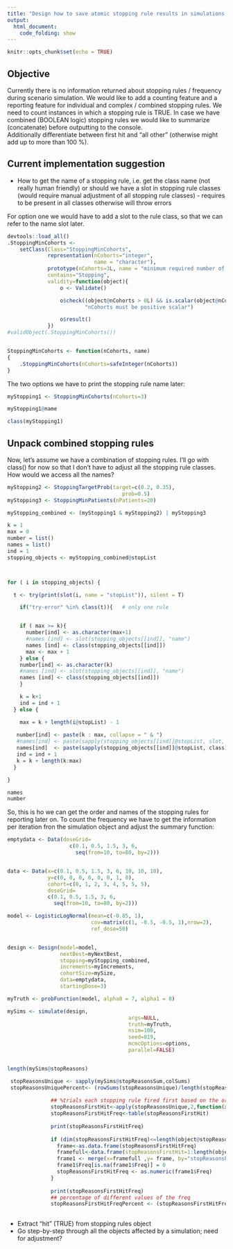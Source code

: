 ```yaml
---
title: "Design how to save atomic stopping rule results in simulations and report them"
output: 
  html_document:
    code_folding: show
---
```


```r
knitr::opts_chunk$set(echo = TRUE)
```

## Objective 

Currently there is no information returned about stopping rules / frequency during scenario simulation. We would like to add a counting feature and a reporting feature for individual and complex / combined stopping rules. 
We need to count instances in which a stopping rule is TRUE. In case we have combined (BOOLEAN logic) stopping rules we would like to summarize (concatenate) before outputting to the console.   
Additionally differentiate between first hit and "all other" (otherwise might add up to more than 100 %).

## Current implementation suggestion

* How to get the name of a stopping rule, i.e. get the class name (not really human friendly) or should we have a slot in stopping rule classes (would require manual adjustment of all stopping rule classes) - requires to be present in all classes otherwise will throw errors

For option one we would have to add a slot to the rule class, so that we can refer to the name slot later.
```r
devtools::load_all()
.StoppingMinCohorts <-
    setClass(Class="StoppingMinCohorts",
             representation(nCohorts="integer",
                            name = "character"),
             prototype(nCohorts=3L, name = "minimum required number of cohorts"),
             contains="Stopping",
             validity=function(object){
                 o <- Validate()

                 o$check((object@nCohorts > 0L) && is.scalar(object@nCohorts),
                         "nCohorts must be positive scalar")

                 o$result()
             })
#validObject(.StoppingMinCohorts())


StoppingMinCohorts <- function(nCohorts, name)
{
    .StoppingMinCohorts(nCohorts=safeInteger(nCohorts))
}

```


The two options we have to print the stopping rule name later: 
```r

myStopping1 <- StoppingMinCohorts(nCohorts=3)

myStopping1@name

class(myStopping1)
```



## Unpack combined stopping rules

Now, let's assume we have a combination of stopping rules. I'll go with class() for now so that I don't have to adjust all the stopping rule classes. How would we access all the names? 


```r
myStopping2 <- StoppingTargetProb(target=c(0.2, 0.35),
                                     prob=0.5)
myStopping3 <- StoppingMinPatients(nPatients=20)

myStopping_combined <- (myStopping1 & myStopping2) | myStopping3

```

```r
k = 1
max = 0
number = list()
names = list()
ind = 1
stopping_objects <- myStopping_combined@stopList



for ( i in stopping_objects) {

  t <- try(print(slot(i, name = "stopList")), silent = T)

    if("try-error" %in% class(t)){   # only one rule


    if ( max >= k){
      number[ind] <- as.character(max+1)
      #names [ind] <- slot(stopping_objects[[ind]], "name")
      names [ind] <- class(stopping_objects[[ind]])
      max <- max + 1
    } else {
    number[ind] <- as.character(k)
    #names [ind] <- slot(stopping_objects[[ind]], "name")
    names [ind] <- class(stopping_objects[[ind]])
    }

    k = k+1
    ind = ind + 1
  } else {

    max = k + length(i@stopList) - 1
   
   number[ind] <- paste(k : max, collapse = " & ")
   #names[ind] <- paste(sapply(stopping_objects[[ind]]@stopList, slot, "name"), collapse = " and ")
   names[ind]  <- paste(sapply(stopping_objects[[ind]]@stopList, class), collapse = " and ")
   ind = ind + 1
   k = k + length(k:max)
  }

}

names
number

```
So, this is ho we can get the order and names of the stopping rules for reporting later on. To count the frequency we have to get the information per iteration fron the simulation object and adjust the summary function: 
```r
emptydata <- Data(doseGrid=
                    c(0.1, 0.5, 1.5, 3, 6,
                      seq(from=10, to=80, by=2)))


data <- Data(x=c(0.1, 0.5, 1.5, 3, 6, 10, 10, 10),
             y=c(0, 0, 0, 0, 0, 0, 1, 0),
             cohort=c(0, 1, 2, 3, 4, 5, 5, 5),
             doseGrid=
             c(0.1, 0.5, 1.5, 3, 6,
               seq(from=10, to=80, by=2)))

model <- LogisticLogNormal(mean=c(-0.85, 1),
                           cov=matrix(c(1, -0.5, -0.5, 1),nrow=2),
                           ref_dose=50)


design <- Design(model=model,
                 nextBest=myNextBest,
                 stopping=myStopping_combined,
                 increments=myIncrements,
                 cohortSize=mySize,
                 data=emptydata,
                 startingDose=3)

myTruth <- probFunction(model, alpha0 = 7, alpha1 = 8)

mySims <- simulate(design,
                                       args=NULL,
                                       truth=myTruth,
                                       nsim=100,
                                       seed=819,
                                       mcmcOptions=options,
                                       parallel=FALSE)


length(mySims@stopReasons)

```


```r
 stopReasonsUnique <- sapply(mySims@stopReasonsSum,colSums)
 stopReasonsUniquePercent<- (rowSums(stopReasonsUnique)/length(stopReasonsUnique[1,]))*100
              
              ## %trials each stopping rule fired first based on the order of the stopping rule defined in the design
              stopReasonsFirstHit<-apply(stopReasonsUnique,2,function(x){min(which(x == "1"))})
              stopReasonsFirstHitFreq<-table(stopReasonsFirstHit)
              
              print(stopReasonsFirstHitFreq)
              
              if (dim(stopReasonsFirstHitFreq)<=length(object@stopReasonsSum[[1]])){
                frame<-as.data.frame(stopReasonsFirstHitFreq)
                framefull<-data.frame(stopReasonsFirstHit=1:length(object@stopReasonsSum[[1]]))
                frame1 <- merge(x=framefull ,y= frame, by="stopReasonsFirstHit", all.x = TRUE)
                frame1$Freq[is.na(frame1$Freq)] = 0
                stopReasonsFirstHitFreq <- as.numeric(frame1$Freq)
              }
              
              print(stopReasonsFirstHitFreq)
              ## percentage of different values of the freq
              stopReasonsFirstHitFreqPercent <- (stopReasonsFirstHitFreq/sum(stopReasonsFirstHitFreq))*100
              
```



* Extract "hit" (TRUE) from stopping rules object 
* Go step-by-step through all the objects affected by a simulation; need for adjustment?
